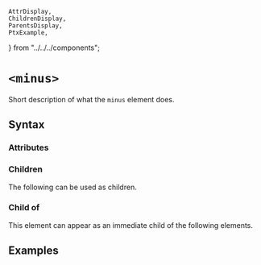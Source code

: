     AttrDisplay,
    ChildrenDisplay,
    ParentsDisplay,
    PtxExample,
} from "../../../components";

# `<minus>`

Short description of what the `minus` element does.

## Syntax

### Attributes

<AttrDisplay name="minus" />

### Children

The following can be used as children.

<ChildrenDisplay name="minus" />

### Child of

This element can appear as an immediate child of the following elements.

<ParentsDisplay name="minus" />

## Examples

    